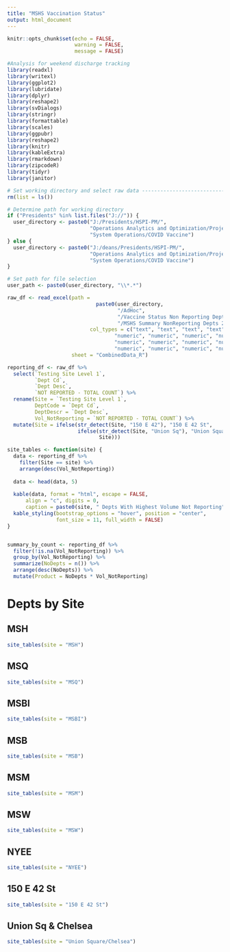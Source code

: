 ```yaml
---
title: "MSHS Vaccination Status"
output: html_document
---
```


```r
knitr::opts_chunk$set(echo = FALSE,
                      warning = FALSE,
                      message = FALSE)

#Analysis for weekend discharge tracking
library(readxl)
library(writexl)
library(ggplot2)
library(lubridate)
library(dplyr)
library(reshape2)
library(svDialogs)
library(stringr)
library(formattable)
library(scales)
library(ggpubr)
library(reshape2)
library(knitr)
library(kableExtra)
library(rmarkdown)
library(zipcodeR)
library(tidyr)
library(janitor)

# Set working directory and select raw data ----------------------------
rm(list = ls())

# Determine path for working directory
if ("Presidents" %in% list.files("J://")) {
  user_directory <- paste0("J:/Presidents/HSPI-PM/",
                           "Operations Analytics and Optimization/Projects/",
                           "System Operations/COVID Vaccine")
} else {
  user_directory <- paste0("J:/deans/Presidents/HSPI-PM/",
                           "Operations Analytics and Optimization/Projects/",
                           "System Operations/COVID Vaccine")
}

# Set path for file selection
user_path <- paste0(user_directory, "\\*.*")

raw_df <- read_excel(path = 
                             paste0(user_directory,
                                    "/AdHoc",
                                    "/Vaccine Status Non Reporting Depts",
                                    "/MSHS Summary NonReporting Depts 2021-08-24.xlsx"),
                           col_types = c("text", "text", "text", "text",
                                   "numeric", "numeric", "numeric", "numeric",
                                   "numeric", "numeric", "numeric", "numeric",
                                   "numeric", "numeric", "numeric", "numeric"),
                     sheet = "CombinedData_R")

reporting_df <- raw_df %>%
  select(`Testing Site Level 1`,
         `Dept Cd`,
         `Dept Desc`,
         `NOT REPORTED - TOTAL COUNT`) %>%
  rename(Site = `Testing Site Level 1`,
         DeptCode = `Dept Cd`,
         DeptDescr = `Dept Desc`,
         Vol_NotReporting = `NOT REPORTED - TOTAL COUNT`) %>%
  mutate(Site = ifelse(str_detect(Site, "150 E 42"), "150 E 42 St",
                       ifelse(str_detect(Site, "Union Sq"), "Union Square/Chelsea",
                              Site)))

site_tables <- function(site) {
  data <- reporting_df %>%
    filter(Site == site) %>%
    arrange(desc(Vol_NotReporting))
  
  data <- head(data, 5)
  
  kable(data, format = "html", escape = FALSE,
      align = "c", digits = 0,
      caption = paste0(site, " Depts With Highest Volume Not Reporting")) %>%
  kable_styling(bootstrap_options = "hover", position = "center",
                font_size = 11, full_width = FALSE) 
}


summary_by_count <- reporting_df %>%
  filter(!is.na(Vol_NotReporting)) %>%
  group_by(Vol_NotReporting) %>%
  summarize(NoDepts = n()) %>%
  arrange(desc(NoDepts)) %>%
  mutate(Product = NoDepts * Vol_NotReporting)


```

# Depts by Site {.tabset}
## MSH
```r
site_tables(site = "MSH")
```

## MSQ
```r
site_tables(site = "MSQ")
```

## MSBI
```r
site_tables(site = "MSBI")
```

## MSB
```r
site_tables(site = "MSB")
```

## MSM
```r
site_tables(site = "MSM")
```

## MSW
```r
site_tables(site = "MSW")
```

## NYEE
```r
site_tables(site = "NYEE")
```

## 150 E 42 St
```r
site_tables(site = "150 E 42 St")
```

## Union Sq & Chelsea
```r
site_tables(site = "Union Square/Chelsea")
```